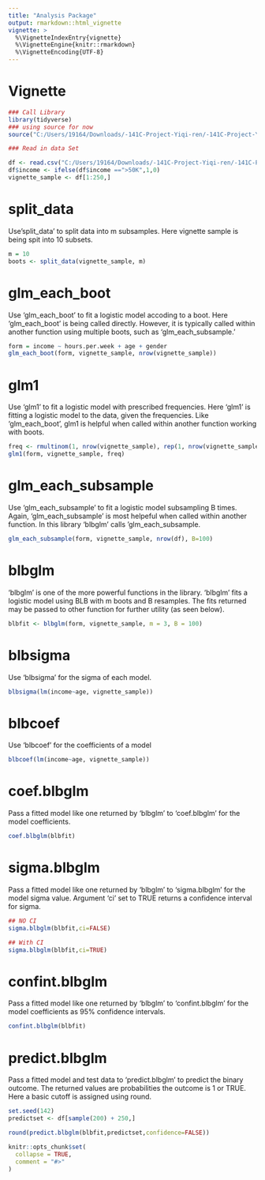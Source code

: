 ```yaml
---
title: "Analysis Package"
output: rmarkdown::html_vignette
vignette: >
  %\VignetteIndexEntry{vignette}
  %\VignetteEngine{knitr::rmarkdown}
  %\VignetteEncoding{UTF-8}
---
```

# Vignette
```r
### Call Library
library(tidyverse)
### using source for now
source("C:/Users/19164/Downloads/-141C-Project-Yiqi-ren/-141C-Project-Yiqi-ren/vignettes/analysis.R")
```
```r
### Read in data Set

df <- read.csv("C:/Users/19164/Downloads/-141C-Project-Yiqi-ren/-141C-Project-Yiqi-ren/vignettes/adult.csv")
df$income <- ifelse(df$income ==">50K",1,0)
vignette_sample <- df[1:250,]

```

# split_data 
Use'split_data'  to split data into m subsamples.
Here vignette sample is being spit into 10 subsets.
```r
m = 10
boots <- split_data(vignette_sample, m)

```

# glm_each_boot
Use 'glm_each_boot' to fit a logistic model accoding to a boot.
Here 'glm_each_boot' is being called directly. However, it is typically called within another function using multiple boots, such as 'glm_each_subsample.'
```r
form = income ~ hours.per.week + age + gender
glm_each_boot(form, vignette_sample, nrow(vignette_sample))

```

# glm1
Use 'glm1' to fit a logistic model with prescribed frequencies.
Here 'glm1' is fitting a logistic model to the data, given the frequencies. 
Like 'glm_each_boot', glm1 is helpful when called within another function working with boots.
```r
freq <- rmultinom(1, nrow(vignette_sample), rep(1, nrow(vignette_sample)))
glm1(form, vignette_sample, freq)
```


# glm_each_subsample
Use 'glm_each_subsample' to fit a logistic model subsampling B times.
Again, 'glm_each_subsample' is most helpeful when called within another function.
In this library 'blbglm' calls 'glm_each_subsample.
```r
glm_each_subsample(form, vignette_sample, nrow(df), B=100) 
```

# blbglm
'blbglm' is one of the more powerful functions in the library.
'blbglm' fits a logistic model using BLB with m boots and B resamples.
The fits returned may be passed to other function for further utility (as seen below).
```r
blbfit <- blbglm(form, vignette_sample, m = 3, B = 100)
```


# blbsigma
Use 'blbsigma' for the sigma of each model.
```r
blbsigma(lm(income~age, vignette_sample)) 
```


# blbcoef
Use 'blbcoef' for the coefficients of a model
```r
blbcoef(lm(income~age, vignette_sample))
```



# coef.blbglm
Pass a fitted model like one returned by 'blbglm' to 'coef.blbglm' for the model coefficients.
```r
coef.blbglm(blbfit)
```


# sigma.blbglm
Pass a fitted model like one returned by 'blbglm' to 'sigma.blbglm' for the model sigma value. Argument 'ci' set to TRUE returns a confidence interval for sigma.
```r
## NO CI
sigma.blbglm(blbfit,ci=FALSE) 

## With CI
sigma.blbglm(blbfit,ci=TRUE) 
```

# confint.blbglm
Pass a fitted model like one returned by 'blbglm' to 'confint.blbglm' for the model coefficients as 95% confidence intervals.
```r
confint.blbglm(blbfit)
```

# predict.blbglm
Pass a fitted model and test data  to 'predict.blbglm' to predict the binary outcome.
The returned values are probabilities the outcome is 1 or TRUE. Here a basic cutoff is assigned using round. 
```r
set.seed(142)
predictset <- df[sample(200) + 250,]

round(predict.blbglm(blbfit,predictset,confidence=FALSE))
```


```r
knitr::opts_chunk$set(
  collapse = TRUE,
  comment = "#>"
)
```


